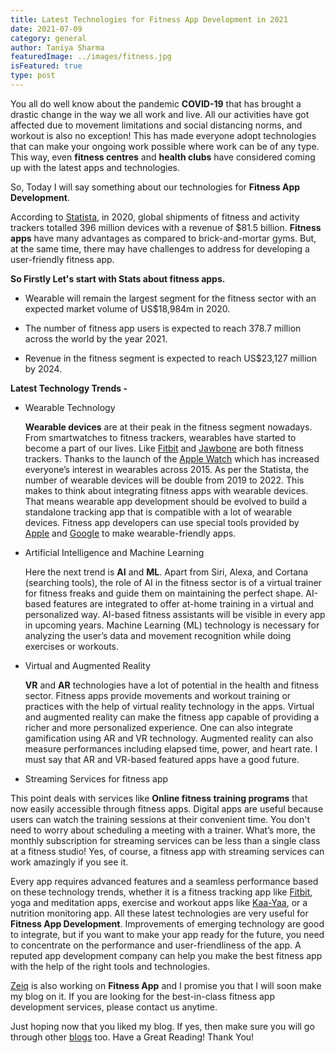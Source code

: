 ```yaml
---
title: Latest Technologies for Fitness App Development in 2021
date: 2021-07-09
category: general
author: Taniya Sharma
featuredImage: ../images/fitness.jpg
isFeatured: true
type: post
---
```


You all do well know about the pandemic **COVID-19** that has brought a drastic change in the way we all work and live. All our activities have got affected due to movement limitations and social distancing norms, and workout is also no exception! This has made everyone adopt technologies that can make your ongoing work possible where work can be of any type. This way, even **fitness centres** and **health clubs** have considered coming up with the latest apps and technologies.

So, Today I will say something about our technologies for **Fitness App Development**.

According to [Statista](https://www.statista.com/), in 2020, global shipments of fitness and activity trackers totalled 396 million devices with a revenue of \$81.5 billion. **Fitness apps** have many advantages as compared to brick-and-mortar gyms. But, at the same time, there may have challenges to address for developing a user-friendly fitness app.

**So Firstly Let's start with Stats about fitness apps.**

- Wearable will remain the largest segment for the fitness sector with an expected market volume of US\$18,984m in 2020.

- The number of fitness app users is expected to reach 378.7 million across the world by the year 2021.

- Revenue in the fitness segment is expected to reach US\$23,127 million by 2024.

**Latest Technology Trends -**

- Wearable Technology

  **Wearable devices** are at their peak in the fitness segment nowadays. From smartwatches to fitness trackers, wearables have started to become a part of our lives. Like [Fitbit](https://www.fitbit.com/) and [Jawbone](https://www.jawbone.com/) are both fitness trackers. Thanks to the launch of the [Apple Watch](https://www.apple.com/in/watch/) which has increased everyone’s interest in wearables across 2015. As per the Statista, the number of wearable devices will be double from 2019 to 2022.
  This makes to think about integrating fitness apps with wearable devices. That means wearable app development should be evolved to build a standalone tracking app that is compatible with a lot of wearable devices.
  Fitness app developers can use special tools provided by [Apple](https://www.apple.com/in/) and [Google](https://www.google.com/) to make wearable-friendly apps.

- Artificial Intelligence and Machine Learning

  Here the next trend is **AI** and **ML**. Apart from Siri, Alexa, and Cortana (searching tools), the role of AI in the fitness sector is of a virtual trainer for fitness freaks and guide them on maintaining the perfect shape. AI-based features are integrated to offer at-home training in a virtual and personalized way. AI-based fitness assistants will be visible in every app in upcoming years. Machine Learning (ML) technology is necessary for analyzing the user’s data and movement recognition while doing exercises or workouts.

- Virtual and Augmented Reality

  **VR** and **AR** technologies have a lot of potential in the health and fitness sector. Fitness apps provide movements and workout training or practices with the help of virtual reality technology in the apps. Virtual and augmented reality can make the fitness app capable of providing a richer and more personalized experience. One can also integrate gamification using AR and VR technology.
  Augmented reality can also measure performances including elapsed time, power, and heart rate.
  I must say that AR and VR-based featured apps have a good future.

- Streaming Services for fitness app

This point deals with services like **Online fitness training programs** that now easily accessible through fitness apps.
Digital apps are useful because users can watch the training sessions at their convenient time. You don't need to worry about scheduling a meeting with a trainer. What’s more, the monthly subscription for streaming services can be less than a single class at a fitness studio!
Yes, of course, a fitness app with streaming services can work amazingly if you see it.

Every app requires advanced features and a seamless performance based on these technology trends, whether it is a fitness tracking app like [Fitbit](https://www.fitbit.com/), yoga and meditation apps, exercise and workout apps like [Kaa-Yaa](<[https://kaa-yaa.com](https://kaa-yaa.com/)>), or a nutrition monitoring app.
All these latest technologies are very useful for **Fitness App Development**. Improvements of emerging technology are good to integrate, but if you want to make your app ready for the future, you need to concentrate on the performance and user-friendliness of the app. A reputed app development company can help you make the best fitness app with the help of the right tools and technologies.

[Zeiq](https://www.zeiq.co/) is also working on **Fitness App** and I promise you that I will soon make my blog on it. If you are looking for the best-in-class fitness app development services, please contact us anytime.

Just hoping now that you liked my blog. If yes, then make sure you will go through other [blogs](https://www.zeiq.co/blog) too.
Have a Great Reading!
Thank You!
